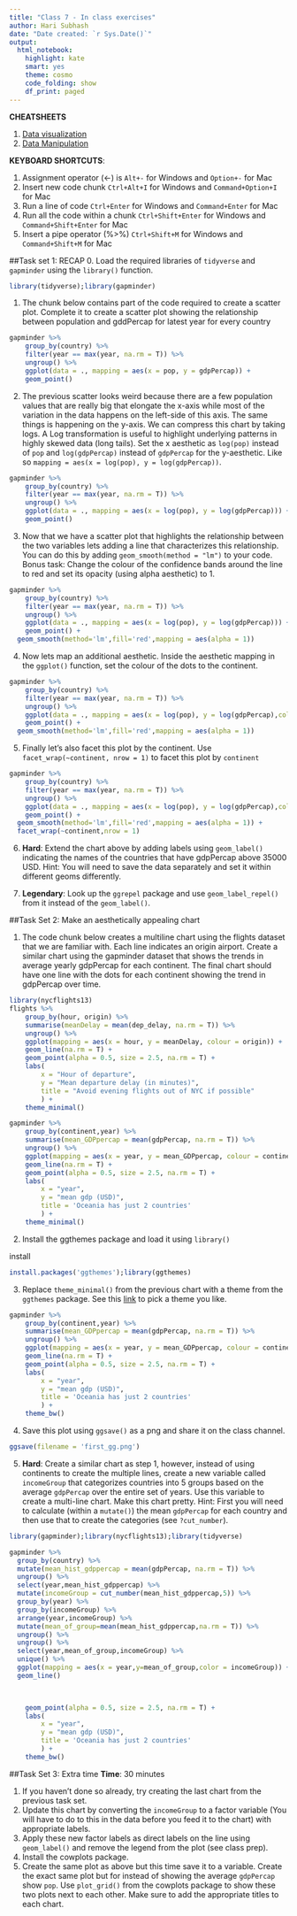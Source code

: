 ```yaml
---
title: "Class 7 - In class exercises"
author: Hari Subhash
date: "Date created: `r Sys.Date()`"
output:
  html_notebook:
    highlight: kate
    smart: yes
    theme: cosmo
    code_folding: show
    df_print: paged
---
```

**CHEATSHEETS**

1. [Data visualization](https://github.com/rstudio/cheatsheets/blob/master/data-visualization-2.1.pdf)
2. [Data Manipulation](https://github.com/rstudio/cheatsheets/blob/master/data-transformation.pdf)

**KEYBOARD SHORTCUTS**:

1. Assignment operator (<-) is `Alt+-` for Windows and `Option+-` for Mac
2. Insert new code chunk `Ctrl+Alt+I` for Windows and `Command+Option+I` for Mac
3. Run a line of code `Ctrl+Enter` for Windows and `Command+Enter` for Mac
4. Run all the code within a chunk `Ctrl+Shift+Enter` for Windows and `Command+Shift+Enter` for Mac
5. Insert a pipe operator (%>%) `Ctrl+Shift+M` for Windows and `Command+Shift+M` for Mac

##Task set 1: RECAP
0. Load the required libraries of `tidyverse` and `gapminder` using the `library()` function.

```r
library(tidyverse);library(gapminder)
```


1. The chunk below contains part of the code required to create a scatter plot. Complete it to create a scatter plot showing the relationship between population and gddPercap for latest year for every country

```r
gapminder %>% 
    group_by(country) %>% 
    filter(year == max(year, na.rm = T)) %>% 
    ungroup() %>% 
    ggplot(data = ., mapping = aes(x = pop, y = gdpPercap)) +
    geom_point()
```

2. The previous scatter looks weird because there are a few population values that are really big that elongate the x-axis while most of the variation in the data happens on the left-side of this axis. The same things is happening on the y-axis. We can compress this chart by taking logs. A Log transformation is useful to highlight underlying patterns in highly skewed data (long tails). Set the x aesthetic as `log(pop)` instead of `pop` and `log(gdpPercap)` instead of `gdpPercap` for the y-aesthetic. Like so `mapping = aes(x = log(pop), y = log(gdpPercap))`.

```r
gapminder %>% 
    group_by(country) %>% 
    filter(year == max(year, na.rm = T)) %>% 
    ungroup() %>% 
    ggplot(data = ., mapping = aes(x = log(pop), y = log(gdpPercap))) +
    geom_point()
```


3. Now that we have a scatter plot that highlights the relationship between the two variables lets adding a line that characterizes this relationship. You can do this by adding `geom_smooth(method = "lm")` to your code. Bonus task: Change the colour of the confidence bands around the line to red and set its opacity (using alpha aesthetic) to 1.

```r
gapminder %>% 
    group_by(country) %>% 
    filter(year == max(year, na.rm = T)) %>% 
    ungroup() %>% 
    ggplot(data = ., mapping = aes(x = log(pop), y = log(gdpPercap))) +
    geom_point() +
  geom_smooth(method='lm',fill='red',mapping = aes(alpha = 1))


```


4. Now lets map an additional aesthetic. Inside the aesthetic mapping in the `ggplot()` function, set the colour of the dots to the continent.

```r
gapminder %>% 
    group_by(country) %>% 
    filter(year == max(year, na.rm = T)) %>% 
    ungroup() %>% 
    ggplot(data = ., mapping = aes(x = log(pop), y = log(gdpPercap),color=continent)) +
    geom_point() +
  geom_smooth(method='lm',fill='red',mapping = aes(alpha = 1))


```

5. Finally let's also facet this plot by the continent. Use `facet_wrap(~continent, nrow = 1)` to facet this plot by `continent`

```r
gapminder %>% 
    group_by(country) %>% 
    filter(year == max(year, na.rm = T)) %>% 
    ungroup() %>% 
    ggplot(data = ., mapping = aes(x = log(pop), y = log(gdpPercap),color=continent)) +
    geom_point() +
  geom_smooth(method='lm',fill='red',mapping = aes(alpha = 1)) +
  facet_wrap(~continent,nrow = 1)


```



6. **Hard**: Extend the chart above by adding labels using `geom_label()` indicating the names of the countries that have gdpPercap above 35000 USD. Hint: You will need to save the data separately and set it within different geoms differently.

7. **Legendary**: Look up the `ggrepel` package and use `geom_label_repel()` from it instead of the `geom_label()`.


##Task Set 2: Make an aesthetically appealing chart

1. The code chunk below creates a multiline chart using the flights dataset that we are familiar with. Each line indicates an origin airport. Create a similar chart using the gapminder dataset that shows the trends in average yearly gdpPercap for each continent. The final chart should have one line with the dots for each continent showing the trend in gdpPercap over time.

```r
library(nycflights13)
flights %>%
    group_by(hour, origin) %>%
    summarise(meanDelay = mean(dep_delay, na.rm = T)) %>%
    ungroup() %>% 
    ggplot(mapping = aes(x = hour, y = meanDelay, colour = origin)) +
    geom_line(na.rm = T) +
    geom_point(alpha = 0.5, size = 2.5, na.rm = T) +
    labs(
        x = "Hour of departure",
        y = "Mean departure delay (in minutes)",
        title = "Avoid evening flights out of NYC if possible"
        ) +
    theme_minimal()

gapminder %>%
    group_by(continent,year) %>%
    summarise(mean_GDPpercap = mean(gdpPercap, na.rm = T)) %>%
    ungroup() %>% 
    ggplot(mapping = aes(x = year, y = mean_GDPpercap, colour = continent)) +
    geom_line(na.rm = T) +
    geom_point(alpha = 0.5, size = 2.5, na.rm = T) +
    labs(
        x = "year",
        y = "mean gdp (USD)",
        title = 'Oceania has just 2 countries'
        ) +
    theme_minimal()
```

2. Install the ggthemes package and load it using `library()`

install
```r
install.packages('ggthemes');library(ggthemes)
```

3. Replace `theme_minimal()` from the previous chart with a theme from the `ggthemes` package. See this [link](https://yutannihilation.github.io/allYourFigureAreBelongToUs/ggthemes/) to pick a theme you like.

```r
gapminder %>%
    group_by(continent,year) %>%
    summarise(mean_GDPpercap = mean(gdpPercap, na.rm = T)) %>%
    ungroup() %>% 
    ggplot(mapping = aes(x = year, y = mean_GDPpercap, colour = continent)) +
    geom_line(na.rm = T) +
    geom_point(alpha = 0.5, size = 2.5, na.rm = T) +
    labs(
        x = "year",
        y = "mean gdp (USD)",
        title = 'Oceania has just 2 countries'
        ) +
    theme_bw()
```


4. Save this plot using `ggsave()` as a png and share it on the class channel.

```r
ggsave(filename = 'first_gg.png')
```


5. **Hard**: Create a similar chart as step 1, however, instead of using continents to create the multiple lines, create a new variable called `incomeGroup` that categorizes countries into 5 groups based on the average `gdpPercap` over the entire set of years. Use this variable to create a multi-line chart. Make this chart pretty. Hint: First you will need to calculate (within a `mutate()`) the mean `gdpPercap` for each country and then use that to create the categories (see `?cut_number`).

```r

library(gapminder);library(nycflights13);library(tidyverse)

gapminder %>%
  group_by(country) %>%
  mutate(mean_hist_gdppercap = mean(gdpPercap, na.rm = T)) %>%  
  ungroup() %>%
  select(year,mean_hist_gdppercap) %>%
  mutate(incomeGroup = cut_number(mean_hist_gdppercap,5)) %>%
  group_by(year) %>%
  group_by(incomeGroup) %>%
  arrange(year,incomeGroup) %>%
  mutate(mean_of_group=mean(mean_hist_gdppercap,na.rm = T)) %>%
  ungroup() %>%
  ungroup() %>%
  select(year,mean_of_group,incomeGroup) %>%
  unique() %>%
  ggplot(mapping = aes(x = year,y=mean_of_group,color = incomeGroup)) +
  geom_line()


  
    geom_point(alpha = 0.5, size = 2.5, na.rm = T) +
    labs(
        x = "year",
        y = "mean gdp (USD)",
        title = 'Oceania has just 2 countries'
        ) +
    theme_bw()
```



##Task Set 3: Extra time
**Time**: 30 minutes

1. If you haven't done so already, try creating the last chart from the previous task set.
2. Update this chart by converting the `incomeGroup` to a factor variable (You will have to do to this in the data before you feed it to the chart) with appropriate labels.
3. Apply these new factor labels as direct labels on the line using `geom_label()` and remove the legend from the plot (see class prep).
4. Install the cowplots package.
5. Create the same plot as above but this time save it to a variable. Create the exact same plot but for instead of showing the average `gdpPercap` show `pop`. Use `plot_grid()` from the cowplots package to show these two plots next to each other. Make sure to add the appropriate titles to each chart.


